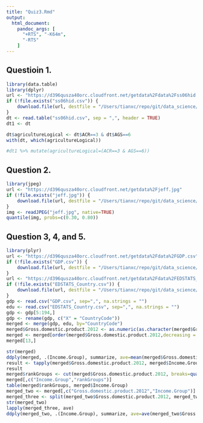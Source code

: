 ```yaml
---
title: "Quiz3.Rmd"
output: 
  html_document:
    pandoc_args: [
      "+RTS", "-K64m",
      "-RTS"
    ]
---
```


## Questioin 1.
```r
library(data.table)
library(dplyr)
url <- "https://d396qusza40orc.cloudfront.net/getdata%2Fdata%2Fss06hid.csv"
if (!file.exists("ss06hid.csv")) {
    download.file(url, destfile = "/Users/tianxc/repo/git/data_science/Getting_and_Cleaning_Data/Quiz/ss06hid.csv", method="curl")
}
dt <- read.table("ss06hid.csv", sep = ",", header = TRUE)
dt1 <- dt

dt$agricultureLogical <- dt$ACR==3 & dt$AGS==6
with(dt, which(agricultureLogical))

#dt1 %>% mutate(agricultureLogical=(ACR==3 & AGS==6))
```


## Question 2.
```r
library(jpeg)
url <- "https://d396qusza40orc.cloudfront.net/getdata%2Fjeff.jpg"
if (!file.exists("jeff.jpg")) {
    download.file(url, destfile = "/Users/tianxc/repo/git/data_science/Getting_and_Cleaning_Data/Quiz/jeff.jpg", method="curl")
}
img <- readJPEG("jeff.jpg", native=TRUE)
quantile(img, probs=c(0.30, 0.80))
```

## Question 3, 4, and 5.
```r
library(plyr)
url <- "https://d396qusza40orc.cloudfront.net/getdata%2Fdata%2FGDP.csv"
if (!file.exists("GDP.csv")) {
    download.file(url, destfile = "/Users/tianxc/repo/git/data_science/Getting_and_Cleaning_Data/Quiz/GDP.csv", method="curl")
}
url <- "https://d396qusza40orc.cloudfront.net/getdata%2Fdata%2FEDSTATS_Country.csv"
if (!file.exists("EDSTATS_Country.csv")) {
    download.file(url, destfile = "/Users/tianxc/repo/git/data_science/Getting_and_Cleaning_Data/Quiz/EDSTATS_Country.csv", method="curl")
}
gdp <- read.csv("GDP.csv", sep=",", na.strings = "")
edu <- read.csv("EDSTATS_Country.csv", sep=",", na.strings = "")
gdp <- gdp[5:194,]
gdp <- rename(gdp, c("X" = "CountryCode"))
merged <- merge(gdp, edu, by="CountryCode")
merged$Gross.domestic.product.2012 <- as.numeric(as.character(merged$Gross.domestic.product.2012))
merged <- merged[order(merged$Gross.domestic.product.2012,decreasing = TRUE),]
merged[13,]

str(merged)
ddply(merged, .(Income.Group), summarize, ave=mean(merged$Gross.domestic.product.2012,FUN=ave, na.rm=T))
result <- tapply(merged$Gross.domestic.product.2012, merged$Income.Group, ave, na.rm=T)
result 
merged$rankGroups <- cut(merged$Gross.domestic.product.2012, breaks=quantile(merged$Gross.domestic.product.2012, probs = seq(0, 1, 0.20)))
merged[,c("Income.Group","rankGroups")]
table(merged$rankGroups, merged$Income.Group)
merged_two <- merged[,c("Gross.domestic.product.2012","Income.Group")]
merged_three <- split(merged_two$Gross.domestic.product.2012, merged_two$Income.Group)
str(merged_two)
lapply(merged_three, ave)
ddply(merged_two, .(Income.Group), summarize, ave=ave(merged_two$Gross.domestic.product.2012, na.rm=T))
```